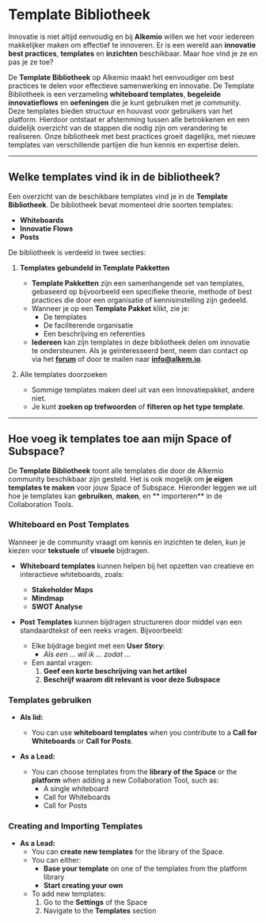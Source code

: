 # Template Bibliotheek

Innovatie is niet altijd eenvoudig en bij **Alkemio** willen we het voor iedereen makkelijker maken om effectief te innoveren. Er is een wereld aan **innovatie best practices**, **templates** en **inzichten** beschikbaar. Maar hoe vind je ze en pas je ze toe?

De **Template Bibliotheek** op Alkemio maakt het eenvoudiger om best practices te delen voor effectieve samenwerking en innovatie. De Template Bibliotheek is een verzameling **whiteboard templates**, **begeleide innovatieflows** en **oefeningen** die je kunt gebruiken met je community. Deze templates bieden structuur en houvast voor gebruikers van het platform. Hierdoor ontstaat er afstemming tussen alle betrokkenen en een duidelijk overzicht van de stappen die nodig zijn om verandering te realiseren. Onze bibliotheek met best practices groeit dagelijks, met nieuwe templates van verschillende partijen die hun kennis en expertise delen.

---

## Welke templates vind ik in de bibliotheek?

Een overzicht van de beschikbare templates vind je in de **Template Bibliotheek**. De bibliotheek bevat momenteel drie soorten templates:

- **Whiteboards**
- **Innovatie Flows**
- **Posts**

De bibliotheek is verdeeld in twee secties:

1. **Templates gebundeld in Template Pakketten**
   - **Template Pakketten** zijn een samenhangende set van templates, gebaseerd op bijvoorbeeld een specifieke theorie, methode of best practices die door een organisatie of kennisinstelling zijn gedeeld.
   - Wanneer je op een **Template Pakket** klikt, zie je:
     - De templates
     - De faciliterende organisatie
     - Een beschrijving en referenties
   - **Iedereen** kan zijn templates in deze bibliotheek delen om innovatie te ondersteunen. Als je geïnteresseerd bent, neem dan contact op via het **[forum](https://alkem.io/forum)** of door te mailen naar **info@alkem.io**.

2. Alle templates doorzoeken
   - Sommige templates maken deel uit van een Innovatiepakket, andere niet.
   - Je kunt **zoeken op trefwoorden** of **filteren op het type template**.



---

## Hoe voeg ik templates toe aan mijn Space of Subspace?

De **Template Bibliotheek** toont alle templates die door de Alkemio community beschikbaar zijn gesteld. Het is ook mogelijk om **je eigen templates te maken** voor jouw Space of Subspace. Hieronder leggen we uit hoe je templates kan **gebruiken**, **maken**, en ** importeren** in de Collaboration Tools.

### Whiteboard en Post Templates

Wanneer je de community vraagt om kennis en inzichten te delen, kun je kiezen voor **tekstuele** of **visuele** bijdragen.

- **Whiteboard templates** kunnen helpen bij het opzetten van creatieve en interactieve whiteboards, zoals:
  - **Stakeholder Maps**
  - **Mindmap**
  - **SWOT Analyse**

- **Post Templates** kunnen bijdragen structureren door middel van een standaardtekst of een reeks vragen. Bijvoorbeeld:
  - Elke bijdrage begint met een **User Story**:
    - _Als een ... wil ik ... zodat ..._
  - Een aantal vragen:
    1. **Geef een korte beschrijving van het artikel**
    2. **Beschrijf waarom dit relevant is voor deze Subspace**

### Templates gebruiken

- **Als lid:**
  - You can use **whiteboard templates** when you contribute to a **Call for Whiteboards** or **Call for Posts**.

- **As a Lead:**
  - You can choose templates from the **library of the Space** or the **platform** when adding a new Collaboration Tool, such as:
    - A single whiteboard
    - Call for Whiteboards
    - Call for Posts

### Creating and Importing Templates

- **As a Lead:**
  - You can **create new templates** for the library of the Space.
  - You can either:
    - **Base your template** on one of the templates from the platform library
    - **Start creating your own**
  - To add new templates:
    1. Go to the **Settings** of the Space
    2. Navigate to the **Templates** section

